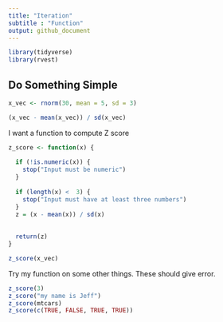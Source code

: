 ```yaml
---
title: "Iteration"
subtitle : "Function"
output: github_document
---
```


```r
library(tidyverse)
library(rvest)
```

## Do Something Simple

```r
x_vec <- rnorm(30, mean = 5, sd = 3)

(x_vec - mean(x_vec)) / sd(x_vec)
```

I want a function to compute Z score

```r
z_score <- function(x) {
  
  if (!is.numeric(x)) {
    stop("Input must be numeric")
  }
  
  if (length(x) <  3) {
    stop("Input must have at least three numbers")
  }
  z = (x - mean(x)) / sd(x)
  
  
  return(z)
}

z_score(x_vec)
```
Try my function on some other things. These should give error.

```r
z_score(3)
z_score("my name is Jeff")
z_score(mtcars)
z_score(c(TRUE, FALSE, TRUE, TRUE))
```

